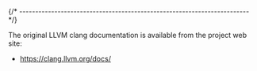 
{/* ------------------------------------------------------------------------ */}

The original LLVM clang documentation is available from
the project web site:

- https://clang.llvm.org/docs/
